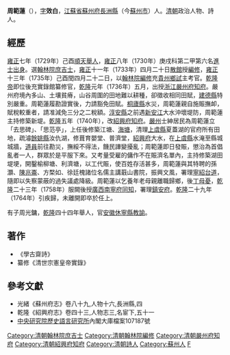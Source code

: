 '''周範蓮'''（{{bd|1700年||1764年|catIdx=Z周}}），[[表字|字]]'''效白'''，[[江蘇省|江蘇省]][[蘇州府|蘇州府]][[長洲縣|長洲縣]]（今[[蘇州市|蘇州市]]）人。[[清朝|清朝]]政治人物、詩人。

== 經歷 ==
[[雍正|雍正]]七年（1729年）己酉[[順天府|順天]][[舉人|舉人]]，[[雍正|雍正]]八年（1730年）庚戌科第二甲第六名[[進士出身|進士出身]]。選[[翰林院|翰林院]][[庶吉士|庶吉士]]，[[雍正|雍正]]十一年（1733年）四月二十日[[散館|散館]]授[[編修|編修]]，[[雍正|雍正]]十三年（1735年）己酉閏四月二十二日，以[[翰林院編修|翰林院編修]]充[[貴州|貴州]][[鄉試|鄉試]]主考官。[[乾隆帝|乾隆帝]]即位後充實錄館纂修官，[[乾隆|乾隆]]元年（1736年）五月，出授[[浙江|浙江]][[嚴州府|嚴州府]][[知府|知府]]。嚴州府境內多山、土壤貧瘠，山谷周圍的田地難以耕種，卻徵收相同田賦，[[建德縣|建德縣]]特別嚴重。周範蓮履勘證實後，力請豁免田賦。[[桐廬縣|桐廬縣]]水災，周範蓮親自施賑撫卹，賦稅較重者，請准減免三分之二稅額。[[淳安縣|淳安縣]]之前遇[[新安江|新安江]]大水沖壞堤防，周範蓮主持修築新堤。[[乾隆|乾隆]]五年（1740年），改[[紹興府|紹興府]][[知府|知府]]。[[嚴州|嚴州]]士紳居民為周範蓮立「去思碑」、「思范亭」，上任後修築江塘、[[海塘|海塘]]，清理[[上虞縣|上虞縣]]夏蓋湖的官府所有田地，疏濬[[餘姚縣|餘姚縣]]汝仇湖，修葺育嬰堂、普濟堂，[[紹興府|紹興府]]大水，在[[上虞縣|上虞縣]]水淹至縣城城牆，[[道員|道員]]前往勘災，撫綏不得法，饑民譁變擾亂；周範蓮即日發賑，懲治為首倡亂者一人，群眾於是平服下來。又考量受雇的傭作不在賑濟名單內，主持修築湖田堤埂，開鑿榆柳塘、利濟塘，以工代賑，使百姓存活甚多，周範蓮與其特聘的孫灝、[[陳兆崙|陳兆崙]]、方楘如、徐廷槐諸位名儒主講蕺山書院，振興文風，署理[[寧紹台道|寧紹台道]]，隨即以失察蒙蔽的過失議處降級。周範蓮以乞養年老母親離職歸鄉，後[[丁母憂|丁母憂]]，[[乾隆|乾隆]]二十三年（1758年）服闕後授[[廣西|廣西]][[南寧府|南寧府]][[同知|同知]]，署理[[鎮安府|鎮安府]]。[[乾隆|乾隆]]二十九年（1764年）引疾歸，未離開即卒於任上。

有子周光鏞，[[乾隆|乾隆]]四十四年舉人，官[[安徽|安徽]][[休寧縣|休寧縣]][[教諭|教諭]]。

== 著作 ==
*《學古齋詩》
*纂修《清世宗憲皇帝實錄》

== 參考文獻 ==
*光緒《蘇州府志》卷八十九,人物十六,長洲縣,四
*乾隆《紹興府志》卷四十三,人物志三,名宦下,五十一
*[[中央研究院|中央研究院]][http://www.ihp.sinica.edu.tw/ 歷史語言研究所]{{Wayback|url=http://www.ihp.sinica.edu.tw/ |date=20100424033054 }}內閣大庫檔案107187號

{{雍正八年庚戌科殿試金榜}}
{{DEFAULTSORT:Zhou周}}
[[Category:清朝翰林院庶吉士|Category:清朝翰林院庶吉士]]
[[Category:清朝翰林院編修|Category:清朝翰林院編修]]
[[Category:清朝嚴州府知府|Category:清朝嚴州府知府]]
[[Category:清朝紹興府知府|Category:清朝紹興府知府]]
[[Category:清朝詩人|Category:清朝詩人]]
[[Category:蘇州人|Category:蘇州人]]
[[Category:周姓|F]]